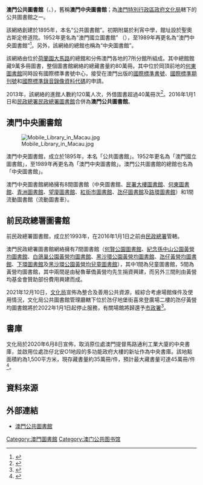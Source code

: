 
{{coord|21|11|54.1|N|113|32|48.3|W|display=title}}
{{Infobox_Library 
| 名字    = 澳門公共圖書館<br/>Biblioteca Central de Macau
| 英文名  = Macau Central Library
| 标志    = 
| 图像    = centrallibrary.JPG
| 图像说明= 
| 图像注解= 
| 国家    = {{MAC}}
| 类型    = 公共圖書館<br>中央圖書館
| 范围    = 
| 建立时间= 1895年
| 授权法源= 
| 地址    = {{MAC}}[[荷蘭園大馬路|荷蘭園大馬路]]89號A-B
| 坐标    = 
| 隶属于  = [[澳門文化局|文化局]]公共圖書館管理廳
| 分馆數  = 
| 藏品    = 
| 规模    = 
| 收藏标准= 
| 法定送存= 
| 借阅凭证=
| 流通    = 
| 服务人群= 
| 注册用户= 
| 经费    = 
| 馆长    = 
| 员工人数= 
| 开放时间=星期一 14:00 – 24:00<br>星期二至星期日 08:00 – 24:00<br>（農曆年除夕下午二時後休館，正月初一、二及三休館，其他公眾假期照常開館）
| 电话号码=(853) 2856 7576<br />(853)2855 8049
| 传真号码=(853) 2831 8756
| 电邮地址=
| 官方网站= [http://www.library.gov.mo/zh-hant/branch-libraries/public-library/macao/central-library 澳門中央圖書館網站]
}}

'''澳門公共圖書館'''（{{lang-pt|Biblioteca Central de Macau}}、{{lang-en|Macao Central Library}}），舊稱'''澳門中央圖書館'''；為[[澳門特別行政區政府|澳門特別行政區政府]][[澳門特別行政區政府文化局|文化局]]轄下的公共圖書館之一。

該網絡創建於1895年，本名“公共圖書館”。初期附屬於利宵中學，館址設於聖奧古斯定修道院。1952年更名為“澳門國立圖書館” （{{lang-pt|Biblioteca Nacional de Macau}}），至1989年再更名為“澳門中央圖書館”<ref>{{Cite web|title=第72/89/M號法令 Decreto-Lei n.º 72/89/M|url=http://bo.io.gov.mo/bo/i/89/44/declei72_cn.asp|access-date=2020-11-28|archive-url=https://web.archive.org/web/20201125074702/https://bo.io.gov.mo/bo/i/89/44/declei72_cn.asp|archive-date=2020-11-25|dead-url=no}}</ref>。另外，該網絡的總館也稱為“中央圖書館”。

該網絡由位於[[荷蘭園大馬路|荷蘭園大馬路]]的總館和分佈澳門各地的7所分館所組成。其中總館館藏9萬多冊圖書，整個圖書館網絡的總藏書量約80萬冊。其中位於岡頂前地的[[何東圖書館|何東圖書館]]同時設有國際標準書號中心，接受在澳門出版的[[國際標準書號|國際標準書號]]、[[國際標準期刊號|國際標準期刊號]]和[[国际标准音像制品编码|國際標準錄音錄像資料代碼]]的申請。

2013年，該網絡的進館人數約120萬人次，外借圖書超過40萬冊次<ref>{{Cite web|title=澳門中央圖書館 2013年閱覽統計|url=http://www.library.gov.mo/cn/statistic/reader.aspx|access-date=2020-11-28|archive-url=https://web.archive.org/web/20160304211927/http://www.library.gov.mo/cn/statistic/reader.aspx|archive-date=2016-03-04|dead-url=no}}</ref>。2016年1月1日和[[民政總署_(澳門)|民政總署]][[民政總署圖書館|民政總署圖書館]]合併為'''澳門公共圖書館'''。

==澳門中央圖書館==

[[File:Mobile_Library_in_Macau.jpg|thumb]]

澳門中央圖書館，成立於1895年，本名「公共圖書館」。1952年更名為「澳門國立圖書館」，至1989年再更名為「澳門中央圖書館」。澳門公共圖書館的總館也名為「中央圖書館」。

澳門中央圖書館網絡擁有8間圖書館（中央圖書館、[[市政署大樓#圖書館|民署大樓圖書館]]、[[何東圖書館|何東圖書館]]、[[青洲圖書館|青洲圖書館]]、[[望廈圖書館|望廈圖書館]]、[[紅街市圖書館|紅街市圖書館]]、[[氹仔中央公園#氹仔圖書館|氹仔圖書館]]及[[路環圖書館|路環圖書館]]）和1間流動圖書館（流動圖書車）。

==前民政總署圖書館==

{{main|民政總署圖書館}}

前民政總署圖書館，成立於1993年，在2016年1月1日之前由[[民政總署|民政總署]]管轄。

澳門民政總署圖書館網絡擁有7間圖書館（[[何賢公園#圖書館|何賢公園圖書館]]、[[紀念孫中山市政公園#圖書館|紀念孫中山公園黃營均圖書館]]、[[白鴿巢公園#圖書館|白鴿巢公園黃營均圖書館]]、[[黑沙環公園#設施|黑沙環公園黃營均圖書館]]、[[氹仔黃營均圖書館|氹仔黃營均圖書館]]、[[下環街市#設施|下環圖書館]]及[[黑沙環公園#設施|黑沙環公園黃營均兒童圖書館]]），其中1間為兒童圖書館，5間為黃營均圖書館，其中兩間是由秘魯華僑黃營均先生捐資興建，而另外三間則由黃營均基金會贊助部份費用興建而成。

2021年12月10日，[[澳門特別行政區政府文化局|文化局]]宣佈為整合及善用公共資源，經綜合考慮場館條件及使用情況，文化局公共圖書館管理廳轄下位於氹仔地堡街喜來登廣場二樓的氹仔黃營均圖書館將於2022年1月1日起停止服務，有關場館將歸還予[[澳門特別行政區政府市政署|市政署]]<ref>{{cite news|title=氹仔黃營均圖書館明年起停止服務|url=https://www.gcs.gov.mo/detail/zh-hant/N21LJfhEhx?1|accessdate=2021-12-10|agency=[[澳門特別行政區新聞局|澳門特別行政區新聞局]]|publisher=[[澳門特別行政區政府文化局|澳門特別行政區政府文化局]]|date=2021-12-10}}</ref>。

== 書庫 ==
文化局於2020年6月8日宣佈，取消原位處澳門提督馬路通利工業大廈的中央書庫，並啟用位處氹仔北安O1地段的多功能政府大樓的新址作為中央書庫。該地點面積約為1,500平方米，現存藏書量約35萬冊/件，預計最大藏書量可達45萬冊/件<ref>{{Cite web|title=文化局公共圖書館書庫新址正式啟用 恢復書庫預約調閱服務|url=https://www.gov.mo/zh-hant/news/332759/|accessdate=2020-06-08|author=文化局|date=2020-06-08|authorlink=文化局 (澳門)|work=澳門特別行政區政府入口網站|publisher=|language=zh-hant|archiveurl=https://web.archive.org/web/20200608145939/https://www.gov.mo/zh-hant/news/332759/|archivedate=2020-06-08|dead-url=no}}</ref>。

==資料來源==

<div class="references-small">
<references />
</div>
==外部連結==
* [http://www.library.gov.mo/cn/index.aspx 澳門公共圖書館] {{Wayback|url=http://www.library.gov.mo/cn/index.aspx |date=20160412055649 }}

{{澳門的圖書館}}
{{亚洲题目|国家图书馆}}
[[Category:澳門圖書館|Category:澳門圖書館]]
[[Category:澳门公共图书馆|Category:澳门公共图书馆]]